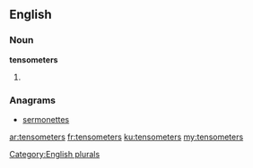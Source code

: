 ==English==

===Noun===
'''tensometers'''

# {{plural of|tensometer}}

===Anagrams===
* [[sermonettes#English|sermonettes]]

[[Category:English plurals]]

[[ar:tensometers]]
[[fr:tensometers]]
[[ku:tensometers]]
[[my:tensometers]]